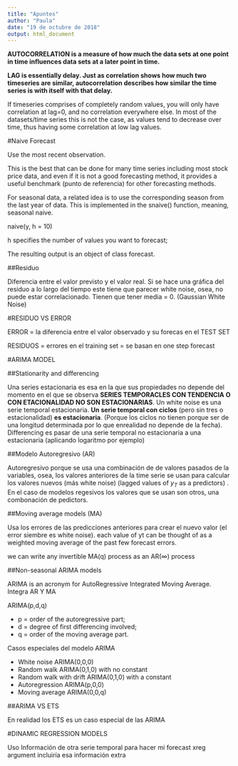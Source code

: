 ```yaml
---
title: "Apuntes"
author: "Paula"
date: "19 de octubre de 2018"
output: html_document
---
```




__AUTOCORRELATION is a measure of how much the data sets at one point in time influences data sets at a later point in time.__


__LAG is essentially delay. Just as correlation shows how much two timeseries are similar, autocorrelation describes how similar the time series is with itself with that delay.__

If timeseries comprises of completely random values, you will only have correlation at lag=0, and no correlation everywhere else. In most of the datasets/time series this is not the case, as values tend to decrease over time, thus having some correlation at low lag values.

#Naive Forecast

Use the most recent observation.

This is the best that can be done for many time series including most stock price data, and even if it is not a good forecasting method, it provides a useful benchmark (punto de referencia) for other forecasting methods.

For seasonal data, a related idea is to use the corresponding season from the last year of data.  This is implemented in the snaive() function, meaning, seasonal naive.

naive(y, h = 10)


h specifies the number of values you want to forecast; 


The resulting output is an object of class forecast.

##Residuo

Diferencia entre el valor previsto y el valor real. Si se hace una gráfica del residuo a lo largo del tiempo este tiene que parecer white noise, osea, no puede estar correlacionado. Tienen que tener media = 0. (Gaussian White Noise)

#RESIDUO VS ERROR

ERROR = la diferencia entre el valor observado y su forecas en el TEST SET

RESIDUOS  = errores en el training set
          = se basan en one step forecast
          
 
#ARIMA MODEL 
          
##Stationarity and differencing

Una series estacionaria es esa en la que sus propiedades no depende del momento en el que se observa __SERIES TEMPORACLES CON TENDENCIA O CON ETACIONALIDAD NO SON ESTACIONARIAS__.
Un white noise es una serie temporal estacionaria. __Un serie temporal con ciclos__ (pero sin tres o estacionalidad) __es estacionaria__. (Porque los ciclos no tienen porque ser de una longitud determinada por lo que enrealidad no depende de la fecha).
Differencing es pasar de una serie temporal no estacionaria a una estacionaria (aplicando logaritmo por ejemplo)


##Modelo Autoregresivo (AR)

Autoregresivo porque se usa una combinación de de valores pasados de la variables, osea, los valores anteriores de la time serie se usan para calcular los valores nuevos (más white noise) (lagged values of $y_T$ as a predictors) . En el caso de modelos regesivos los valores que se usan son otros, una combonación de pedictors.

##Moving average models (MA)

Usa los errores de las predicciones anteriores para crear el nuevo valor (el error siembre es white noise). each value of yt can be thought of as a weighted moving average of the past few forecast errors.

we can write any invertible MA(q) process as an AR(∞) process

##Non-seasonal ARIMA models

ARIMA is an acronym for AutoRegressive Integrated Moving Average. Integra AR Y MA

ARIMA(p,d,q)

* p = order of the autoregressive part;
* d = degree of first differencing involved;
* q =  order of the moving average part.

Casos especiales del modelo ARIMA

* White noise 	ARIMA(0,0,0)
* Random walk 	ARIMA(0,1,0) with no constant
* Random walk with drift 	ARIMA(0,1,0) with a constant
* Autoregression 	ARIMA(p,0,0)
* Moving average 	ARIMA(0,0,q)

##ARIMA VS ETS

En realidad los ETS es un caso especial de las ARIMA

#DINAMIC REGRESSION MODELS

Uso Información de otra serie temporal para hacer mi forecast
xreg argument incluiría esa información extra

